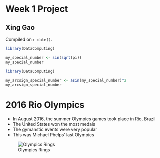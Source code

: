 # Week 1 Project  

## Xing Gao

<!-- leave this material as is -->
Compiled on `r date()`.

```r
library(DataComputing)

my_special_number <- sin(sqrt(pi))
my_special_number 
```


```r
library(DataComputing)

my_arcsign_special_number <- asin(my_special_number)^2
my_arcsign_special_number
```

<!-- put your content after this line -->

# 2016 Rio Olympics

* In August 2016, the summer Olympics games took place in Rio, Brazil
* The United States won the most medals
* The gymanstic events were very popular
* This was Michael Phelps' last Olympics

![Olympics Rings](https://heatholders.co.uk/sites/default/files//olympics.jpg) 

